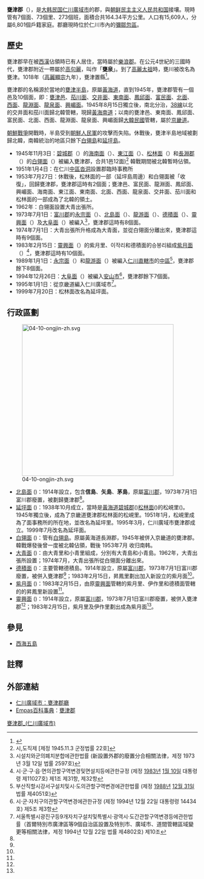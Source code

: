 {{noteTA |G1=Korea |G2=Korea Comparison 
|1=松林面
}}
{{Otheruse|甕津郡}}
{{Infobox settlement
| name                    = 甕津郡
| settlement_type         = [[韓國行政區劃|郡]]
| translit_lang1          = [[韓語|韓語]]
| translit_lang1_type1    = [[諺文|諺文]]
| translit_lang1_info1    = 옹진군
| translit_lang1_type2    = [[朝鮮漢字|漢字]]
| translit_lang1_info2    = 甕津郡
| translit_lang1_type3    = {{nowrap|[[文化观光部2000年式|文化观光部2000年式]]}}
| translit_lang1_info3    = Ongjin-gun
| translit_lang1_type4    = {{nowrap|[[馬科恩-賴肖爾表記法|馬科恩-賴肖爾表記法]]}}
| translit_lang1_info4    = Ongjin-gun
| image_skyline           = 신도 항.jpg
| image_caption           = 信島港
| image_flag              = Flag of Ongjin, Incheon.svg
| image_seal              = 
| image_map               = Inchon islands 2.svg
| map_caption             = 甕津郡位置圖與行政區劃
| subdivision_type        = 國家
| subdivision_name        = {{ROK}}
| subdivision_type1       = [[朝鮮地區|地區]]
| subdivision_name1       = [[韓國首都圈|韓國首都圈]]
| subdivision_type2       = 省級行政區
| subdivision_name2       = [[仁川廣域市|仁川廣域市]]
| parts_type              = 行政區劃
| parts                   = 7個[[面_(行政區劃)|面]]
| area_total_km2          = 172.48
| population_total        = 20,342
| population_density_km2  = auto
| population_as_of        = 2021年
| population_note         = <ref>{{cite web |url=http://kosis.nso.go.kr/cgi-bin/sws_888.cgi?ID=DT_1IN0001&IDTYPE=3&A_LANG=2&FPUB=4&SELITEM=0 |title=存档副本 |accessdate=2008-03-22 |deadurl=yes |archiveurl=https://web.archive.org/web/20070220223855/http://kosis.nso.go.kr/cgi-bin/sws_888.cgi?ID=DT_1IN0001&IDTYPE=3&A_LANG=2&FPUB=4&SELITEM=0 |archivedate=2007-02-20 }}</ref>
| population_blank1_title = 方言
| population_blank1       = [[首爾方言|首爾方言]]
| governing_body          = 甕津郡政府
| leader_title            = 郡守
| leader_name			  = {{link-ko|張政敏|장정민}}
| leader_party            = {{MPK}}
| leader_title1           = 國會議員
| leader_name1            = [[裴俊英|裴俊英]] （{{PPP}}）
| blank1_name             = 郡樹
| blank1_info             = 海松
| blank2_name             = 郡花
| blank2_info             = [[玫瑰|玫瑰]]
| blank3_name             = 郡鳥
| blank3_info             = [[海鷗|海鷗]]
}}
'''甕津郡'''（{{kor|諺=옹진군|漢=甕津郡|羅=Ongjin gun|名=南}}），是[[大韩民国|大韩民国]][[仁川廣域市|仁川廣域市]]的郡，與[[朝鲜民主主义人民共和国|朝鲜民主主义人民共和国]]接壤。現時管有7個面、73個里、273個班，面積合共164.34平方公里。人口有15,609人，分屬6,801個戶籍家庭。郡廳現時位於仁川市內的[[彌鄒忽區|彌鄒忽區]]。

== 歷史 ==

甕津郡早在被[[西漢|西漢]]佔領時已有人居住，當時屬於[[樂浪郡|樂浪郡]]。在公元4世紀的三國時代，甕津郡附近一帶屬於[[高句麗|高句麗]]，叫作「'''甕泉'''」。到了[[高麗太祖|高麗太祖]]時，甕川被改名為甕津。1018年（[[高麗顯宗|高麗顯宗]]九年），甕津置縣<ref>{{cite web|url=http://www.ongjin.go.kr/ongjitn2005/chinese/ongjin-gu/ong_sub_02.htm|title=甕津郡：郡的由來/沿革|accessdate=2008-03-22}}</ref>。

甕津郡的名稱源於當地的[[甕津半島|甕津半島]]，原屬[[黃海道|黃海道]]，直到1945年，甕津郡管有一個邑及10個面，即：[[甕津邑|甕津邑]]、[[茄川面|茄川面]]、[[交井面|交井面]]、[[東南面_(甕津郡)|東南面]]、[[鳳邱面|鳳邱面]]、[[富民面|富民面]]、[[北面_(甕津郡)|北面]]、[[西面_(甕津郡)|西面]]、[[龍淵面|龍淵面]]、[[龍泉面|龍泉面]]、[[興嵋面|興嵋面]]。1945年8月15日獨立後，南北分治，[[38線|38線]]以北的交井面和茄川面歸北韓管轄，現歸[[黃海南道|黃海南道]]；以南的甕津邑、東南面、鳳邱面、富民面、北面、西面、龍淵面、龍泉面、興嵋面歸[[大韓民國|大韓民國]]管轄，屬於[[京畿道|京畿道]]。

[[朝鮮戰爭|朝鮮戰爭]]開戰時，半島受到[[朝鮮人民軍|朝鮮人民軍]]的攻擊而失陷。休戰後，甕津半島地域被劃歸北韓，南韓統治的地區只餘下[[白翎島|白翎島]]和[[延坪島|延坪島]]。

* 1945年11月3日：[[碧城郡|碧城郡]]（{{lang|ko|벽성군}}）的[[海南面|海南面]]（{{lang|ko|해남면}}）、[[東江面|東江面]]（{{lang|ko|동강면}}）、[[松林面|松林面]]（{{lang|ko|송림면}}）和[[長淵郡|長淵郡]]（{{lang|ko|장연군}}）的[[白翎面|白翎面]]（{{lang|ko|백령면}}）被編入甕津郡，合共1邑12面)<ref>시,도직제 [제정 1945.11.3 군정법률 22호]</ref> 韓戰期間被北韓暫時佔領。
* 1951年1月4日：在仁川[[中區_(仁川)|中區]][[沓洞|沓洞]]設置郡臨時事務所
* 1953年7月27日：休戰後，松林面的一部（延坪島周邊）和白翎面被「收復」，回歸甕津郡，甕津郡這時有2個面；甕津邑、富民面、龍淵面、鳳邱面、興嵋面、海南面、東江面、東南面、北面、西面、龍泉面、交井面、茄川面和松林面的一部成為了北韓的領土。
* 1962年：白翎面設置大青出張所。
* 1973年7月1日：[[富川郡|富川郡]]的[[永宗面|永宗面]]（{{lang|ko|영종면}}）、[[北島面|北島面]]（{{lang|ko|북도면}}）、[[龍游面|龍游面]]（{{lang|ko|용유면}}）、[[德積面|德積面]]（{{lang|ko|덕적면}}）、[[靈興面|靈興面]]（{{lang|ko|영흥면}}）及[[大阜面|大阜面]]（{{lang|ko|대부면}}）被編入<ref name="1973년">시설치와군의폐치분합에관한법률 (新設置外郡的廢置分合相關法律，제정 1973년 3월 12일 법률 2597호)</ref>，甕津郡這時有8個面。
* 1974年7月1日：大青出張所升格成為大青面，並從白翎面分離出來，甕津郡這時有9個面。
* 1983年2月15日：[[靈興面|靈興面]]（{{lang|ko|영흥면}}）的紫月里、이작리和德積面的승봉리組成[[紫月面|紫月面]]（{{lang|ko|자월면}}）<ref name="1983년">시·군·구·읍·면의관할구역변경및면설치등에관한규정 (제정 [[1983년|1983년]] [[1월_10일|1월 10일]] 대통령령 제11027호) 제1조 제31항, 제32항</ref>，甕津郡這時有10個面。
* 1989年1月1日：[[永宗面|永宗面]]（{{lang|ko|영종면}}）和[[龍游面|龍游面]]（{{lang|ko|용유면}}）被編入[[仁川直轄市|仁川直轄市]]的[[中區_(仁川市)|中區]]<ref>부산직할시강서구설치및시·도의관할구역변경에관한법률 (제정 [[1988년|1988년]] [[12월_31일|12월 31일]] 법률 제4051호)</ref>，甕津郡餘下8個面。
* 1994年12月26日：[[大阜面|大阜面]]（{{lang|ko|대부면}}）被編入[[安山市|安山市]]<ref>시·군·자치구의관할구역변경에관한규정 (제정 1994년 12월 22일 대통령령 14434호) 제5조 제3항</ref>，甕津郡餘下7個面。
* 1995年1月1日：從京畿道編入仁川廣域市<ref>서울특별시광진구등9개자치구설치및특별시·광역시·도간관할구역변경등에관한법률（首爾特別市廣津區等9個自治區設置及特別市、廣域市、道間管轄區域變更等相關法律，제정 1994년 12월 22일 법률 제4802호) 제10조</ref>。
* 1999年7月20日：松林面改名為延坪面。

== 行政區劃 ==
[[File:04-10-ongjin-zh.svg|400px]]
* [[北島面|北島面]] ({{lang|ko|북도면}})：1914年設立，包含'''信島'''、'''矢島'''、'''茅島'''，原屬[[富川郡|富川郡]]，1973年7月1日富川郡廢置，被劃歸甕津郡<ref name="1973년"/>。
* [[延坪面|延坪面]] ({{lang|ko|연평면}})：1938年10月成立，當時是[[黃海道|黃海道]][[碧城郡|碧城郡]]({{lang|ko|벽성군}})[[松林面|松林面]]({{lang|ko|송림면}})的松峴里({{lang|ko|송현리}})。1945年獨立後，成為了京畿道甕津郡松林面的松峴里。1951年1月，松峴里成為了面事務所的所在地，並改名為延坪里。1995年3月，仁川廣域市甕津郡成立。1999年7月改名為延坪面。
* [[白翎面|白翎面]] ({{lang|ko|백령면}})：管有[[白翎島|白翎島]]。原屬黃海道長淵郡，1945年被併入京畿道的甕津郡。韓戰爆發後曾一度被北韓佔領，戰後 1953年7月 收归南韩。
* [[大青面|大青面]] ({{lang|ko|대청면}})：由大青里和小青里組成，分別有大青島和小青島。1962年，大青出張所設置；1974年7月，大青出張所從白翎面分離出來。
* [[德積面|德積面]] ({{lang|ko|덕적면}})：主要管轄德積島。1914年設立，原屬[[富川郡|富川郡]]，1973年7月1日富川郡廢置，被併入甕津郡<ref name="1973년"/>；1983年2月15日，昇鳳里劃出加入新設立的紫月面<ref name="1983년"/>。
* [[紫月面|紫月面]] ({{lang|ko|자월면}})：1983年2月15日，由原[[靈興面|靈興面]]管轄的紫月里、伊作里和德積面管轄的的昇鳳里新設置<ref name="1983년" />。
* [[靈興面|靈興面]] ({{lang|ko|영흥면}})：1914年設立，原屬[[富川郡|富川郡]]，1973年7月1日富川郡廢置，被併入甕津郡<ref name="1973년"/>；1983年2月15日，紫月里及伊作里劃出成為紫月面<ref name="1983년"/>。

== 參見 ==
* [[西海五島|西海五島]]

== 註釋 ==
{{reflist}}

== 外部連結 ==
* [http://www.ongjin.go.kr/ 仁川廣域市：甕津郡廳 ] {{Wayback|url=http://www.ongjin.go.kr/ |date=20071026031234 }}
* [[Empas百科事典|Empas百科事典]]：[http://100.empas.com/dicsearch/pentry.html?s=K&i=298201&v=46 甕津郡]

{{仁川廣域市行政區劃}}

{{DEFAULTSORT:Ongjin-gun}}

[[Category:甕津郡_(仁川廣域市)|]]